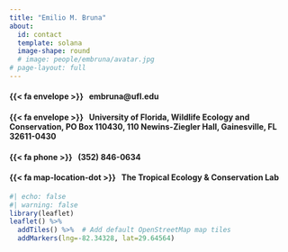 ```yaml
---
title: "Emilio M. Bruna"
about: 
  id: contact
  template: solana
  image-shape: round
  # image: people/embruna/avatar.jpg
# page-layout: full
---
```




:::{#contact}

#### {{< fa envelope >}} &nbsp; embruna@ufl.edu

#### {{< fa envelope >}} &nbsp; University of Florida, Wildlife Ecology and Conservation, PO Box 110430, 110 Newins-Ziegler Hall, Gainesville, FL 32611-0430

#### {{< fa phone >}} &nbsp; (352) 846-0634

#### {{< fa map-location-dot >}} &nbsp; The Tropical Ecology & Conservation Lab



```r
#| echo: false
#| warning: false
library(leaflet)
leaflet() %>%
  addTiles() %>%  # Add default OpenStreetMap map tiles
  addMarkers(lng=-82.34328, lat=29.64564)
```

:::


